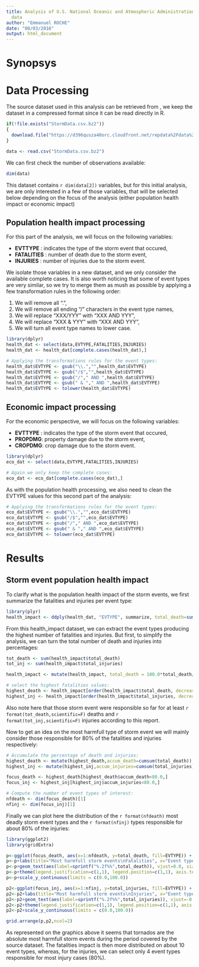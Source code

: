 ```yaml
---
title: Analysis of U.S. National Oceanic and Atmospheric Administration's storm
  data
author: "Emmanuel ROCHE"
date: "08/03/2016"
output: html_document
---
```


# Synopsys

# Data Processing

The source dataset used in this analysis can be retrieved from , we keep the dataset in a compressed format since it can be read directly in R.

```r
if(!file.exists("StormData.csv.bz2"))
{
  download.file("https://d396qusza40orc.cloudfront.net/repdata%2Fdata%2FStormData.csv.bz2", destfile = "StormData.csv.bz2")
}

data <- read.csv("StormData.csv.bz2")
```

We can first check the number of observations available:

```r
dim(data)

```

This dataset contains `r dim(data[2])` variables, but for this initial analysis, we are only interested in a few of those variables, that will be selected below depending on the focus of the analysis (either population health impact or economic impact)

## Population health impact processing

For this part of the analysis, we will focus on the following variables:

  * **EVTTYPE** : indicates the type of the storm event that occured,
  * **FATALITIES** : number of death due to the storm event,
  * **INJURIES** : number of injuries due to the storm event.

We isolate those variables in a new dataset, and we only consider the available complete cases. It is also worth noticing that some of event types are very similar, so we try to merge them as mush as possible by applying a few transformation rules in the following order:

  1. We will remove all ".",
  1. We will remove all ending "/" characters in the event type names,
  1. We will replace "XXX/YYY" with "XXX AND YYY",
  1. We will replace "XXX & YYY" with "XXX AND YYY",
  1. We will turn all event type names to lower case.
  

```r
library(dplyr)
health_dat <- select(data,EVTYPE,FATALITIES,INJURIES)
health_dat <- health_dat[complete.cases(health_dat),]

# Applying the transformations rules for the event types:
health_dat$EVTYPE <- gsub("\\.","",health_dat$EVTYPE)
health_dat$EVTYPE <- gsub("/$","",health_dat$EVTYPE)
health_dat$EVTYPE <- gsub("/"," AND ",health_dat$EVTYPE)
health_dat$EVTYPE <- gsub(" & "," AND ",health_dat$EVTYPE)
health_dat$EVTYPE <- tolower(health_dat$EVTYPE)
```


## Economic impact processing

For the economic perspective, we will focus on the following variables:

  * **EVTTYPE** : indicates the type of the storm event that occured,
  * **PROPDMG**: property damage due to the storm event,
  * **CROPDMG**: crop damage due to the storm event.
  
```r
library(dplyr)
eco_dat <- select(data,EVTYPE,FATALITIES,INJURIES)

# Again we only keep the complete cases:
eco_dat <- eco_dat[complete.cases(eco_dat),]
```

As with the population health processing, we also need to clean the EVTYPE values for this second part of the analysis:

```r
# Applying the transformations rules for the event types:
eco_dat$EVTYPE <- gsub("\\.","",eco_dat$EVTYPE)
eco_dat$EVTYPE <- gsub("/$","",eco_dat$EVTYPE)
eco_dat$EVTYPE <- gsub("/"," AND ",eco_dat$EVTYPE)
eco_dat$EVTYPE <- gsub(" & "," AND ",eco_dat$EVTYPE)
eco_dat$EVTYPE <- tolower(eco_dat$EVTYPE)
```

# Results

## Storm event population health impact

To clarify what is the population health impact of the storm events, we first summarize the fatalities and injuries per event type:

```r
library(plyr)
health_impact <- ddply(health_dat, "EVTYPE", summarize, total_death=sum(FATALITIES), total_injuries=sum(INJURIES))
```

From this health_impact dataset, we can extract the event types producing the highest number of fatalities and injuries. But  first, to simplify the analysis, we can turn the total number of death and injuries into percentages:

```r
tot_death <- sum(health_impact$total_death)
tot_inj <- sum(health_impact$total_injuries)

health_impact <- mutate(health_impact, total_death = 100.0*total_death/tot_death, total_injuries = 100.0*total_injuries/tot_inj) 

# select the highest fatalities values:
highest_death <- health_impact[order(health_impact$total_death, decreasing=T),]
highest_inj <- health_impact[order(health_impact$total_injuries, decreasing=T),]
```

Also note here that those storm event were responsible so far for at least `r format(tot_death,scientific=F)` deaths and `r format(tot_inj,scientific=F)` injuries according to this report.

Now to get an idea on the most harmfull type of storm event we will mainly consider those responsible for 80% of the fatalities and injuries respectively:

```r
# Accumulate the percentage of death and injuries:
highest_death <- mutate(highest_death,accum_death=cumsum(total_death))
highest_inj <- mutate(highest_inj,accum_injuries=cumsum(total_injuries))

focus_death <- highest_death[highest_death$accum_death<80.0,]
focus_inj <- highest_inj[highest_inj$accum_injuries<80.0,]

# Compute the number of event types of interest:
nfdeath <- dim(focus_death)[1]
nfinj <- dim(focus_inj)[1]
```


Finally we can plot here the distribution of the `r format(nfdeath)` most deadly storm event types and the `r format(nfinj)` types responsible for about 80% of the injuries:

```r
library(ggplot2)
library(gridExtra)

p<-ggplot(focus_death, aes(x=1:nfdeath, y=total_death, fill=EVTYPE)) + geom_bar(stat="identity")+theme_minimal()
p<-p+labs(title="Most harmfull storm events\nFatalities", x="Event type", y = "Percentage of death")
p<-p+geom_text(aes(label=sprintf("%.2f%%",total_death)), vjust=0.0, size=2.5, angle=45, hjust=0.0)
p<-p+theme(legend.justification=c(1,1), legend.position=c(1,1), axis.text.x=element_blank())
p<-p+scale_y_continuous(limits = c(0.0,100.0))

p2<-ggplot(focus_inj, aes(x=1:nfinj, y=total_injuries, fill=EVTYPE)) + geom_bar(stat="identity")+theme_minimal()
p2<-p2+labs(title="Most harmfull storm events\nInjuries", x="Event type", y = "Percentage of injuries")
p2<-p2+geom_text(aes(label=sprintf("%.2f%%",total_injuries)), vjust=-0.3, size=2.5)
p2<-p2+theme(legend.justification=c(1,1), legend.position=c(1,1), axis.text.x=element_blank())
p2<-p2+scale_y_continuous(limits = c(0.0,100.0))

grid.arrange(p,p2,ncol=2)

```

As represented on the graphics above it seems that tornados are the absolute most harmfull storm events during the period covered by the source dataset. The fatalities impact is then more distributed on about 10 event types, whereas, for the injuries, we can select only 4 event types responsible for most injury cases (80%).

